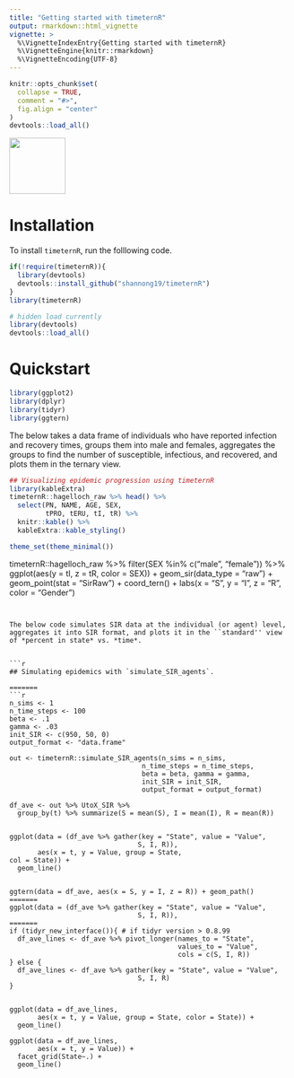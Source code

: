 ```yaml
---
title: "Getting started with timeternR"
output: rmarkdown::html_vignette
vignette: >
  %\VignetteIndexEntry{Getting started with timeternR}
  %\VignetteEngine{knitr::rmarkdown}
  %\VignetteEncoding{UTF-8}
---
```


```r
knitr::opts_chunk$set(
  collapse = TRUE,
  comment = "#>",
  fig.align = "center"
)
devtools::load_all()
```

<left>
![](timeternRhex.png){width=100px}
</left>

# Installation

To install `timeternR`, run the folllowing code.

```r
if(!require(timeternR)){
  library(devtools)
  devtools::install_github("shannong19/timeternR")
}
library(timeternR)
```

```r
# hidden load currently
library(devtools)
devtools::load_all()
```

# Quickstart

```r
library(ggplot2)
library(dplyr)
library(tidyr)
library(ggtern)
```

The below takes a data frame of individuals who have reported infection and recovery times, groups them into male and females, aggregates the groups to find the number of susceptible, infectious, and recovered, and plots them in the ternary view.

```r
## Visualizing epidemic progression using timeternR
library(kableExtra)
timeternR::hagelloch_raw %>% head() %>%
  select(PN, NAME, AGE, SEX,
         tPRO, tERU, tI, tR) %>%
  knitr::kable() %>%
  kableExtra::kable_styling()

```

```r
theme_set(theme_minimal())
```



timeternR::hagelloch_raw %>%
   filter(SEX %in% c("male", "female")) %>%
   ggplot(aes(y = tI, z = tR, color = SEX)) +
   geom_sir(data_type = "raw") + 
   geom_point(stat = "SirRaw") + 
     coord_tern() +
     labs(x = "S", y = "I", z = "R",
          color = "Gender") 

```


The below code simulates SIR data at the individual (or agent) level, aggregates it into SIR format, and plots it in the ``standard'' view of *percent in state* vs. *time*.

	
```r


## Simulating epidemics with `simulate_SIR_agents`.

=======
```r


n_sims <- 1
n_time_steps <- 100
beta <- .1
gamma <- .03
init_SIR <- c(950, 50, 0)
output_format <- "data.frame"
    
out <- timeternR::simulate_SIR_agents(n_sims = n_sims,
                                 n_time_steps = n_time_steps,
                                 beta = beta, gamma = gamma,
                                 init_SIR = init_SIR,
                                 output_format = output_format)
                                 
df_ave <- out %>% UtoX_SIR %>%
  group_by(t) %>% summarize(S = mean(S), I = mean(I), R = mean(R))


ggplot(data = (df_ave %>% gather(key = "State", value = "Value",
                                S, I, R)),
       aes(x = t, y = Value, group = State,
col = State)) +
  geom_line()


ggtern(data = df_ave, aes(x = S, y = I, z = R)) + geom_path()
=======
ggplot(data = (df_ave %>% gather(key = "State", value = "Value",
                                S, I, R)),
=======
if (tidyr_new_interface()){ # if tidyr version > 0.8.99
  df_ave_lines <- df_ave %>% pivot_longer(names_to = "State", 
                                          values_to = "Value",
                                          cols = c(S, I, R))
} else {
  df_ave_lines <- df_ave %>% gather(key = "State", value = "Value",
                                S, I, R)
}

  
ggplot(data = df_ave_lines,
       aes(x = t, y = Value, group = State, color = State)) +
  geom_line() 

ggplot(data = df_ave_lines,
       aes(x = t, y = Value)) +
  facet_grid(State~.) + 
  geom_line() 


```


